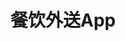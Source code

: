 # 餐饮外送App
<ScDc />
<br />
<Dialog>
# It's raining heavily outside. Let's [order/v./4] in.
#### That's a good idea.
# But we'll have to wait about 25 minutes to get our food.
#### That's OK. I can wait.
# What do you feel like eating?
#### How about Thai food?
# Sure. There's a Thai [restaurant/n.] on my food [delivery/n.] app. It'll take about 30 minutes to get here.
#### That's fine. I'd rather wait than [venture/v./1] out in the rain.
# Agree. Hmm... Do you order via food delivery apps often?
#### I do. I don't cook, so when the weather is [lousy/adj.] like today, I usually just order in.
# I can understand. Food delivery apps are so [convenient/adj.] on days like this.
#### Very.
</Dialog>
